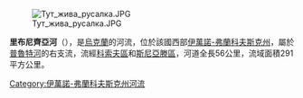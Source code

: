 [[Image:Тут_жива_русалка.JPG|right]]

'''里布尼齊亞河'''（{{lang-uk|Рибниця}}），是[[烏克蘭|烏克蘭]]的河流，位於該國西部[[伊萬諾-弗蘭科夫斯克州|伊萬諾-弗蘭科夫斯克州]]，屬於[[普魯特河|普魯特河]]的右支流，流經[[科索夫區|科索夫區]]和[[斯尼亞滕區|斯尼亞滕區]]，河道全長56公里，流域面積291平方公里。

{{DEFAULTSORT:Рибниця}}
[[Category:伊萬諾-弗蘭科夫斯克州河流|Category:伊萬諾-弗蘭科夫斯克州河流]]


{{Ukraine-river-stub}}